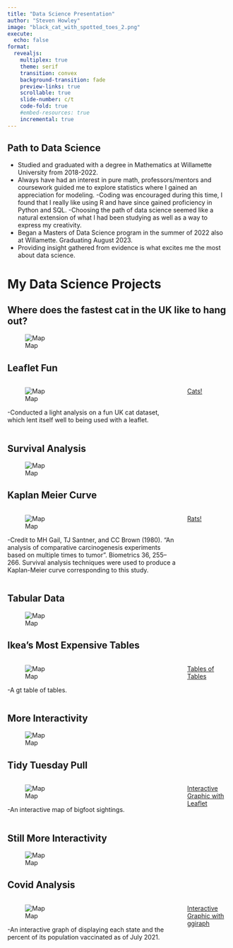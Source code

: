 ---
title: "Data Science Presentation"
author: "Steven Howley"
image: "black_cat_with_spotted_toes_2.png"
execute:
  echo: false
format: 
  revealjs: 
    multiplex: true
    theme: serif
    transition: convex
    background-transition: fade
    preview-links: true
    scrollable: true
    slide-number: c/t
    code-fold: true
    #embed-resources: true
    incremental: true
---

## Path to Data Science {.smaller}

- Studied and graduated with a degree in Mathematics at Willamette University from 2018-2022.
- Always have had an interest in pure math, professors/mentors and coursework guided me to explore statistics where I gained an appreciation for modeling. 
-Coding was encouraged during this time, I found that I really like using R and have since gained proficiency in Python and SQL. 
-Choosing the path of data science seemed like a natural extension of what I had been studying as well as a way to express my creativity.
- Began a Masters of Data Science program in the summer of 2022 also at Willamette. Graduating August 2023.
- Providing insight gathered from evidence is what excites me the most about data science.

# My Data Science Projects 

## Where does the fastest cat in the UK like to hang out? {.smaller}

![Map](catty.jpeg)

## Leaflet Fun {.smaller}
:::: {.columns}

::: {.column width="80%"}

![Map](catmap.png)

-Conducted a light analysis on a fun UK cat dataset, which lent itself well to being used with a leaflet.

:::

::: {.column width="20%"}

<a href="https://stevenhowley.netlify.app/posts/post2/post2">Cats!</a>

:::

::::

## Survival Analysis {.smaller}

![Map](ratty.jpg)

## Kaplan Meier Curve {.smaller}
:::: {.columns}

::: {.column width="80%"}

![Map](kmcurveex.png)

-Credit to MH Gail, TJ Santner, and CC Brown (1980). "An analysis of comparative carcinogenesis experiments based on multiple times to tumor". Biometrics 36, 255–266. Survival analysis techniques were used to produce a Kaplan-Meier curve corresponding to this study.

:::

::: {.column width="20%"}

<a href="https://stevenhowley.netlify.app/posts/post1/post1">Rats!</a>

:::

::::

## Tabular Data {.smaller}

![Map](t1.webp)

## Ikea's Most Expensive Tables {.smaller}
:::: {.columns}

::: {.column width="80%"}

![Map](table.png)

-A gt table of tables.

:::

::: {.column width="20%"}

<a href="https://stevenhowley.netlify.app/posts/post3/post3">Tables of Tables</a>

:::

::::

## More Interactivity {.smaller}

![Map](bfro.jpg)

## Tidy Tuesday Pull {.smaller}
:::: {.columns}

::: {.column width="80%"}

![Map](map.png)

-An interactive map of bigfoot sightings.

:::

::: {.column width="20%"}

<a href="https://stevenhowley.netlify.app/posts/post5/post5">Interactive Graphic with Leaflet</a>

:::

::::

## Still More Interactivity {.smaller}

![Map](covid.jpg)

## Covid Analysis {.smaller}
:::: {.columns}

::: {.column width="80%"}

![Map](interg.png)

-An interactive graph of displaying each state and the percent of its population vaccinated as of July 2021.

:::

::: {.column width="20%"}

<a href="https://stevenhowley.netlify.app/posts/post4/post4">Interactive Graphic with ggiraph</a>

:::

::::